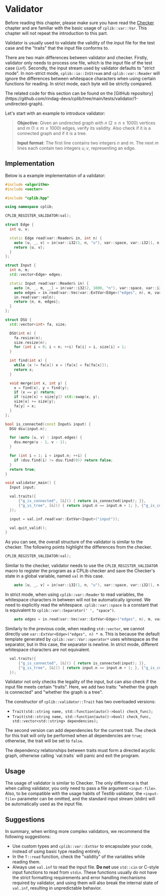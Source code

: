 
# Validator

Before reading this chapter, please make sure you have read the [Checker](/user-guide/checker) chapter and are familiar with the basic usage of `cplib::var::Var`. This chapter will not repeat the introduction to this part.

Validator is usually used to validate the validity of the input file for the test case and the "traits" that the input file conforms to.

There are two main differences between validator and checker. Firstly, validator only needs to process one file, which is the input file of the test case (`inf`). Secondly, the input stream used by validator defaults to "strict mode". In non-strict mode, `cplib::io::InStream` and `cplib::var::Reader` will ignore the differences between whitespace characters when using certain functions for reading. In strict mode, each byte will be strictly compared.

<Callout type="info">
The related code for this section can be found on the [GitHub repository](https://github.com/rindag-devs/cplib/tree/main/tests/validator/1-undirected-graph).
</Callout>

Let's start with an example to introduce validator:

> **Objective**: Given an undirected graph with $n$ ($2 \le n \le 1000$) vertices and $m$ ($1 \le m \le 1000$) edges, verify its validity. Also check if it is a connected graph and if it is a tree.
>
> **Input format**: The first line contains two integers $n$ and $m$. The next $m$ lines each contain two integers $u,v$, representing an edge.

## Implementation

Below is a example implementation of a validator:

```cpp filename="val.cpp" copy showLineNumbers
#include <algorithm>
#include <vector>

#include "cplib.hpp"

using namespace cplib;

CPLIB_REGISTER_VALIDATOR(val);

struct Edge {
  int u, v;

  static Edge read(var::Reader& in, int n) {
    auto [u, _, v] = in(var::i32(1, n, "u"), var::space, var::i32(1, n, "v"));
    return {u, v};
  }
};

struct Input {
  int n, m;
  std::vector<Edge> edges;

  static Input read(var::Reader& in) {
    auto [n, _, m, __] = in(var::i32(2, 1000, "n"), var::space, var::i32(1, 1000, "m"), var::eoln);
    auto edges = in.read(var::Vec(var::ExtVar<Edge>("edges", n), m, var::eoln));
    in.read(var::eoln);
    return {n, m, edges};
  }
};

struct DSU {
  std::vector<int> fa, size;

  DSU(int n) {
    fa.resize(n);
    size.resize(n);
    for (int i = 0; i < n; ++i) fa[i] = i, size[i] = 1;
  }

  int find(int x) {
    while (x != fa[x]) x = (fa[x] = fa[fa[x]]);
    return x;
  }

  void merge(int x, int y) {
    x = find(x), y = find(y);
    if (x == y) return;
    if (size[x] < size[y]) std::swap(x, y);
    size[x] += size[y];
    fa[y] = x;
  }
};

bool is_connected(const Input& input) {
  DSU dsu(input.n);

  for (auto [u, v] : input.edges) {
    dsu.merge(u - 1, v - 1);
  }

  for (int i = 1; i < input.n; ++i) {
    if (dsu.find(i) != dsu.find(0)) return false;
  }
  return true;
}

void validator_main() {
  Input input;

  val.traits({
      {"g_is_connected", [&]() { return is_connected(input); }},
      {"g_is_tree", [&]() { return input.n == input.m + 1; }, {"g_is_connected"}},
  });

  input = val.inf.read(var::ExtVar<Input>("input"));

  val.quit_valid();
}
```

As you can see, the overall structure of the validator is similar to the checker. The following points highlight the differences from the checker.

```cpp
CPLIB_REGISTER_VALIDATOR(val);
```

Similar to the checker, validator needs to use the `CPLIB_REGISTER_VALIDATOR` macro to register the program as a CPLib checker and save the Checker's state in a global variable, named `val` in this case.

```cpp
    auto [u, _, v] = in(var::i32(1, n, "u"), var::space, var::i32(1, n, "v"));
```

In strict mode, when using `cplib::var::Reader` to read variables, the whitespace characters in between will not be automatically ignored. We need to explicitly read the whitespace. `cplib::var::space` is a constant that is equivalent to `cplib::var::Separator(' ', "space")`.

```cpp
    auto edges = in.read(var::Vec(var::ExtVar<Edge>("edges", n), m, var::eoln));
```

Similarly to the previous code, when reading `std::vector`, we cannot directly use `var::ExtVar<Edge>("edges", n) * m`. This is because the default template generated by `cplib::var::Var::operator*` uses whitespace as the separator, but in this case, the separator is newline. In strict mode, different whitespace characters are not equivalent.

```cpp
  val.traits({
      {"g_is_connected", [&]() { return is_connected(input); }},
      {"g_is_tree", [&]() { return input.n == input.m + 1; }, {"g_is_connected"}},
  });
```

Validator not only checks the legality of the input, but can also check if the input file meets certain "traits". Here, we add two traits: "whether the graph is connected" and "whether the graph is a tree".

The constructor of `cplib::validator::Trait` has two overloaded versions:

- `Trait(std::string name, std::function(auto()->bool) check_func);`
- `Trait(std::string name, std::function(auto()->bool) check_func, std::vector<std::string> dependencies);`

The second version can add dependencies for the current trait. The check for this trait will only be performed when all dependencies are `true`; otherwise, the trait will be set to `false`.

<Callout type="warning">
The dependency relationships between traits must form a directed acyclic graph, otherwise calling `val.traits` will panic and exit the program.
</Callout>

## Usage

The usage of validator is similar to Checker. The only difference is that when calling validator, you only need to pass a file argument `<input-file>`. Also, to be compatible with the usage habits of Testlib validator, the `<input-file>` parameter can be omitted, and the standard input stream (stdin) will be automatically used as the input file.

## Suggestions

In summary, when writing more complex validators, we recommend the following suggestions:

- Use custom types and `cplib::var::ExtVar` to encapsulate your code, instead of using basic type reading entirely.
- In the `T::read` function, check the "validity" of the variables while reading them.
- Always use `val.inf` to read the input file. **Do not** use `std::cin` or C-style input functions to read from `stdin`. These functions usually do not have the strict formatting requirements and error handling mechanisms required by validator, and using them will also break the internal state of `val.inf`, resulting in unpredictable behavior.
